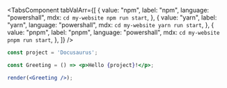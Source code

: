 <TabsComponent
  tabValArr={[
    {
      value: "npm",
      label: "npm",
      language: "powershall",
      mdx: `cd my-website
npm run start`,
    },
    {
      value: "yarn",
      label: "yarn",
      language: "powershall",
      mdx: `cd my-website
yarn run start`,
    },
    {
      value: "pnpm",
      label: "pnpm",
      language: "powershall",
      mdx: `cd my-website
pnpm run start`,
    },
  ]}
/>

```jsx live noInline
const project = 'Docusaurus';

const Greeting = () => <p>Hello {project}!</p>;

render(<Greeting />);
```